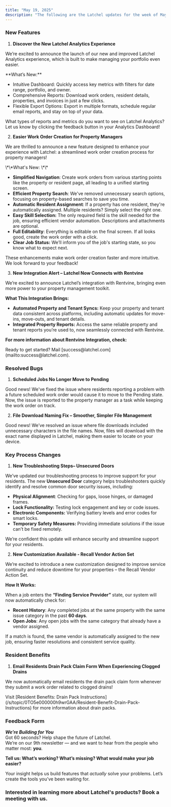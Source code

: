 ```yaml
---
title: "May 19, 2025"
description: "The following are the Latchel updates for the week of May 19, 2025."
---
```


### **New Features**

1. **Discover the New Latchel Analytics Experience**

We’re excited to announce the launch of our new and improved Latchel Analytics experience, which is built to make managing your portfolio even easier.

<Check>
  **What’s New:**

  - Intuitive Dashboard: Quickly access key metrics with filters for date range, portfolio, and owner.
  - Comprehensive Reports: Download work orders, resident details, properties, and invoices in just a few clicks.
  - Flexible Export Options: Export in multiple formats, schedule regular email reports, and stay on top of your data.
</Check>

What types of reports and metrics do you want to see on Latchel Analytics? Let us know by clicking the feedback button in your Analytics Dashboard\!

<CardGroup cols={2}>
  <Card title="Check out your Analytics Dashboard here!" icon="chart-column" iconType="duotone" color="#ff9b8a" horizontal href="https://app.latchel.com/admin/analytics">
    
  </Card>
</CardGroup>

2. **Easier Work Order Creation for Property Managers**

We are thrilled to announce a new feature designed to enhance your experience with Latchel: a streamlined work order creation process for property managers\!

<Check>
  \*\*What's New: \*\*

  - **Simplified Navigation**: Create work orders from various starting points like the property or resident page, all leading to a unified starting screen.
  - **Efficient Property Search**: We've removed unnecessary search options, focusing on property-based searches to save you time.
  - **Automatic Resident Assignment**: If a property has one resident, they're automatically assigned. Multiple residents? Simply select the right one.
  - **Easy Skill Selection:** The only required field is the skill needed for the job, ensuring efficient vendor automation. Descriptions and attachments are optional.
  - **Full Editability**: Everything is editable on the final screen. If all looks good, create the work order with a click.
  - **Clear Job Status:** We’ll inform you of the job's starting state, so you know what to expect next.
</Check>

These enhancements make work order creation faster and more intuitive. We look forward to your feedback\!

3. **New Integration Alert – Latchel Now Connects with Rentvine**

We’re excited to announce Latchel’s integration with Rentvine, bringing even more power to your property management toolkit.

**What This Integration Brings:**

- **Automated Property and Tenant Syncs:** Keep your property and tenant data consistent across platforms, including automatic updates for move-ins, move-outs, and tenant details.
- **Integrated Property Reports:** Access the same reliable property and tenant reports you’re used to, now seamlessly connected with Rentvine.

**For more information about Rentvine Integration, check:**

<Card title="Rentvine Integration Reference Guide" icon="leaf" iconType="duotone" color="#ff9b8a" href="/s/topic/0TO5e000000h9wqGAA/Rentvine-Integration-Reference-Guide">
  
</Card>

<Tip>
  Ready to get started? Mail [success@latchel.com](mailto:success@latchel.com).
</Tip>

### **Resolved Bugs**

1. **Scheduled Jobs No Longer Move to Pending**

Good news\! We've fixed the issue where residents reporting a problem with a future scheduled work order would cause it to move to the Pending state. Now, the issue is reported to the property manager as a task while keeping the work order on track.

2. **File Download Naming Fix – Smoother, Simpler File Management**

Good news\! We’ve resolved an issue where file downloads included unnecessary characters in the file names. Now, files will download with the exact name displayed in Latchel, making them easier to locate on your device.

### **Key Process Changes**

1. **New Troubleshooting Steps– Unsecured Doors**

We’ve updated our troubleshooting process to improve support for your residents. The new **Unsecured Door** category helps troubleshooters quickly identify and resolve common door security issues, including:

- **Physical Alignment**: Checking for gaps, loose hinges, or damaged frames.
- **Lock Functionality:** Testing lock engagement and key or code issues.
- **Electronic Components:** Verifying battery levels and error codes for smart locks.
- **Temporary Safety Measures:** Providing immediate solutions if the issue can’t be fixed remotely.

We’re confident this update will enhance security and streamline support for your residents.

2. **New Customization Available - Recall Vendor Action Set**

We’re excited to introduce a new customization designed to improve service continuity and reduce downtime for your properties – the Recall Vendor Action Set.

**How It Works:**

When a job enters the **“Finding Service Provider”** state, our system will now automatically check for:

- **Recent History**: Any completed jobs at the same property with the same issue category in the past **60 days**.
- **Open Jobs**: Any open jobs with the same category that already have a vendor assigned.

If a match is found, the same vendor is automatically assigned to the new job, ensuring faster resolutions and consistent service quality.

### **Resident Benefits**

1. **Email Residents Drain Pack Claim Form When Experiencing Clogged Drains**

We now automatically email residents the drain pack claim form whenever they submit a work order related to clogged drains\!

<Tip>
  Visit [Resident Benefits: Drain Pack Instructions](/s/topic/0TO5e000000h9wrGAA/Resident-Benefit-Drain-Pack-Instructions) for more information about drain packs.
</Tip>

### **Feedback Form**

**_We’re Building for You_**\
Got 60 seconds? Help shape the future of Latchel.\
We’re on our 9th newsletter — and we want to hear from the people who matter most: **you**.

**Tell us: What’s working? What’s missing? What would make your job easier?**

<CardGroup cols={2}>
  <Card title="Share your feedback here — it’s quick and impactful." icon="message-pen" iconType="duotone" color="#ff9b8a" horizontal href="https://forms.gle/fndzwWLczhkWjBQc8">
    
  </Card>
</CardGroup>

Your insight helps us build features that _actually_ solve your problems. Let’s create the tools you’ve been waiting for.

### **Interested in learning more about Latchel's products? Book a meeting with us.**

<CardGroup cols={2}>
  <Card title="Get a Demo" icon="comments-question-check" iconType="duotone" color="#ff9b8a" horizontal href="https://latchel.com/demo-request-releases/">
    
  </Card>
</CardGroup>